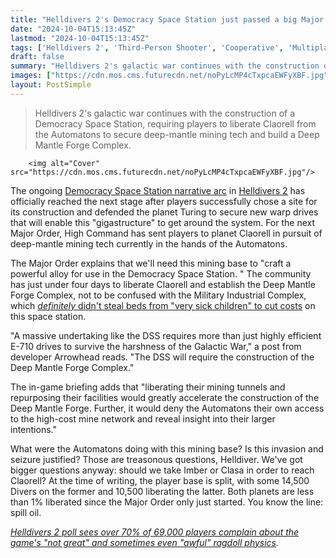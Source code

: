 ```yaml
---
title: "Helldivers 2's Democracy Space Station just passed a big Major Order, but we need to steal – I mean 'liberate' a mining base from the Automatons next"
date: "2024-10-04T15:13:45Z"
lastmod: "2024-10-04T15:13:45Z"
tags: ['Helldivers 2', 'Third-Person Shooter', 'Cooperative', 'Multiplayer', 'Sci-Fi']
draft: false
summary: "Helldivers 2's galactic war continues with the construction of a Democracy Space Station, requiring players to liberate Claorell from the Automatons to secure deep-mantle mining tech and build a Deep Mantle Forge Complex."
images: ["https://cdn.mos.cms.futurecdn.net/noPyLcMP4cTxpcaEWFyXBF.jpg"]
layout: PostSimple
---
```

> Helldivers 2's galactic war continues with the construction of a Democracy Space Station, requiring players to liberate Claorell from the Automatons to secure deep-mantle mining tech and build a Deep Mantle Forge Complex.


        <img alt="Cover" src="https://cdn.mos.cms.futurecdn.net/noPyLcMP4cTxpcaEWFyXBF.jpg"/>
        
The ongoing [<u>Democracy Space Station narrative arc</u>](https://www.gamesradar.com/games/third-person-shooter/helldivers-2-takes-a-big-swing-in-its-galactic-war-by-letting-players-choose-the-home-of-a-democracy-space-station-which-could-change-the-course-of-the-war/) in [<u>Helldivers 2</u>](https://www.gamesradar.com/helldivers-2-guide/) has officially reached the next stage after players successfully chose a site for its construction and defended the planet Turing to secure new warp drives that will enable this "gigastructure" to get around the system. For the next Major Order, High Command has sent players to planet Claorell in pursuit of deep-mantle mining tech currently in the hands of the Automatons. 

The Major Order explains that we'll need this mining base to "craft a powerful alloy for use in the Democracy Space Station. " The community has just under four days to liberate Claorell and establish the Deep Mantle Forge Complex, not to be confused with the Military Industrial Complex, which [<em>definitely </em>](https://www.gamesradar.com/games/third-person-shooter/helldivers-2/)[didn't steal beds from "very sick children" ](https://www.gamesradar.com/games/third-person-shooter/helldivers-2/)[<u>to cut costs</u>](https://www.gamesradar.com/games/third-person-shooter/helldivers-2/) on this space station. 

"A massive undertaking like the DSS requires more than just highly efficient E-710 drives to survive the harshness of the Galactic War," a post from developer Arrowhead reads. "The DSS will require the construction of the Deep Mantle Forge Complex."  

The in-game briefing adds that "liberating their mining tunnels and repurposing their facilities would greatly accelerate the construction of the Deep Mantle Forge. Further, it would deny the Automatons their own access to the high-cost mine network and reveal insight into their larger intentions." 

What were the Automatons doing with this mining base? Is this invasion and seizure justified? Those are treasonous questions, Helldiver. We've got bigger questions anyway: should we take Imber or Clasa in order to reach Claorell? At the time of writing, the player base is split, with some 14,500 Divers on the former and 10,500 liberating the latter. Both planets are less than 1% liberated since the Major Order only just started. You know the line: spill oil. 

[<u><em>Helldivers 2 poll sees over 70% of 69,000 players complain about the game's "not great" and sometimes even "awful" ragdoll physics</em></u>](https://www.gamesradar.com/games/third-person-shooter/helldivers-2-poll-sees-over-70-of-69000-players-complain-about-the-games-not-great-and-sometimes-even-awful-ragdoll-physics/)*.*
        